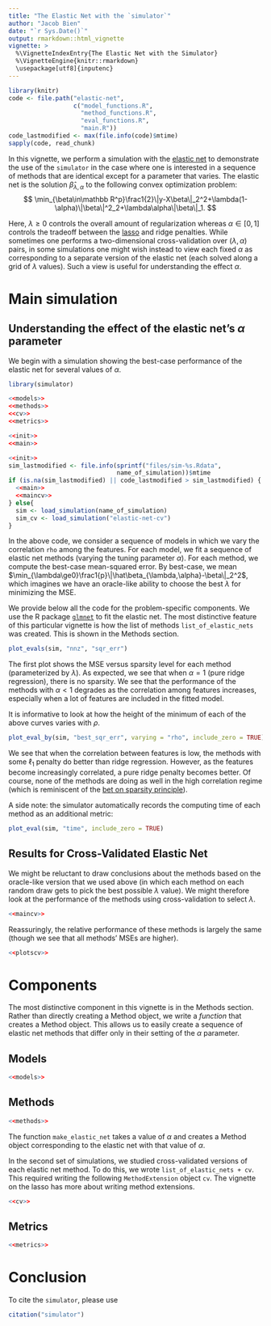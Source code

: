 ```yaml
---
title: "The Elastic Net with the `simulator`"
author: "Jacob Bien"
date: "`r Sys.Date()`"
output: rmarkdown::html_vignette
vignette: >
  %\VignetteIndexEntry{The Elastic Net with the Simulator}
  %\VignetteEngine{knitr::rmarkdown}
  \usepackage[utf8]{inputenc}
---
```


```r
library(knitr)
code <- file.path("elastic-net",
                  c("model_functions.R", 
                    "method_functions.R",
                    "eval_functions.R", 
                    "main.R"))
code_lastmodified <- max(file.info(code)$mtime)
sapply(code, read_chunk)
```

In this vignette, we perform a simulation with the [elastic net](link-to-Zou-Hastie-paper) to demonstrate the use of the `simulator` in the case where one is interested in a sequence of methods that are identical except for a parameter that varies.  The elastic net is the solution $\hat\beta_{\lambda,\alpha}$ to the following convex optimization problem:
$$
\min_{\beta\in\mathbb R^p}\frac1{2}\|y-X\beta\|_2^2+\lambda(1-\alpha)\|\beta\|^2_2+\lambda\alpha\|\beta\|_1.
$$

Here, $\lambda\ge0$ controls the overall amount of regularization whereas $\alpha\in[0,1]$ controls the tradeoff between the [lasso](link-to-Tibs1996) and ridge penalties.  While sometimes one performs a two-dimensional cross-validation over $(\lambda,\alpha)$ pairs, in some simulations one might wish instead to view each fixed $\alpha$ as corresponding to a separate version of the elastic net (each solved along a grid of $\lambda$ values).  Such a view is useful for understanding the effect $\alpha$.

# Main simulation

## Understanding the effect of the elastic net's $\alpha$ parameter

We begin with a simulation showing the best-case performance of the
elastic net for several values of $\alpha$.

```r
library(simulator)
```

```r
<<models>>
<<methods>>
<<cv>>
<<metrics>>
```

```r
<<init>>
<<main>>
```

```r
<<init>>
sim_lastmodified <- file.info(sprintf("files/sim-%s.Rdata",
                              name_of_simulation))$mtime
if (is.na(sim_lastmodified) || code_lastmodified > sim_lastmodified) {
  <<main>>
  <<maincv>>
} else{
  sim <- load_simulation(name_of_simulation)
  sim_cv <- load_simulation("elastic-net-cv")
}
```

In the above code, we consider a sequence of models in which we vary the correlation `rho` among the features.  For each model, we fit a sequence of elastic net methods (varying the tuning parameter $\alpha$).  For each method, we compute the best-case mean-squared error.  By best-case, we mean $\min_{\lambda\ge0}\frac1{p}\|\hat\beta_{\lambda,\alpha}-\beta\|_2^2$, which imagines we have an oracle-like ability to choose the best $\lambda$ for minimizing the MSE.

We provide below all the code for the problem-specific components.  We use the R package [`glmnet`](https://cran.r-project.org/web/packages/glmnet/index.html) to fit the elastic net.  The most distinctive feature of this particular vignette is how the list of methods `list_of_elastic_nets` was created.  This is shown in the Methods section.


```r
plot_evals(sim, "nnz", "sqr_err")
```

The first plot shows the MSE versus sparsity level for each method (parameterized by $\lambda$).  As expected, we see that when $\alpha=1$ (pure ridge regression), there is no sparsity.  We see that the performance of the methods with $\alpha<1$ degrades as the correlation among features increases, especially when a lot of features are included in the fitted model.

It is informative to look at how the height of the minimum of each of the above curves varies with $\rho$.

```r
plot_eval_by(sim, "best_sqr_err", varying = "rho", include_zero = TRUE)
```

We see that when the correlation between features is low, the methods with some $\ell_1$ penalty do better than ridge regression.  However, as the features become increasingly correlated, a pure ridge penalty becomes better.  Of course, none of the methods are doing as well in the high correlation regime (which is reminiscent of the [bet on sparsity principle](lasso.pdf)).

A side note: the simulator automatically records the computing time of each method as an additional metric:

```r
plot_eval(sim, "time", include_zero = TRUE)
```

## Results for Cross-Validated Elastic Net

We might be reluctant to draw conclusions about the methods based on the oracle-like version that we used above (in which each method on each random draw gets to pick the best possible $\lambda$ value).  We might therefore look at the performance of the methods using cross-validation to select $\lambda$.

```r
<<maincv>>
```

Reassuringly, the relative performance of these methods is largely the same (though we see that all methods' MSEs are higher).

```r
<<plotscv>>
```

# Components

The most distinctive component in this vignette is in the Methods section. Rather than directly creating a Method object, we write a *function* that creates a Method object.  This allows us to easily create a sequence of elastic net methods that differ only in their setting of the $\alpha$ parameter.

## Models

```r
<<models>>
```

## Methods

```r
<<methods>>
```

The function `make_elastic_net` takes a value of $\alpha$ and creates a Method object corresponding to the elastic net with that value of $\alpha$.

In the second set of simulations, we studied cross-validated versions of each elastic net method.  To do this, we wrote `list_of_elastic_nets + cv`.  This required writing the following `MethodExtension` object `cv`.  The vignette on the lasso has more about writing method extensions.

```r
<<cv>>
```


## Metrics

```r
<<metrics>>
```


# Conclusion

To cite the `simulator`, please use

```r
citation("simulator")
```

